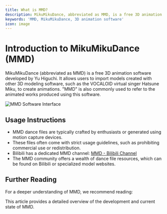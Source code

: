 ```yaml
---
title: What is MMD?
description: MikuMikuDance, abbreviated as MMD, is a free 3D animation software.
keywords: 'MMD, MikuMikuDance, 3D animation software'
icon: image
---
```


# Introduction to MikuMikuDance (MMD)

MikuMikuDance (abbreviated as MMD) is a free 3D animation software developed by Yu Higuchi. It allows users to import models created with other 3D modeling software, such as the VOCALOID virtual singer Hatsune Miku, to create animations. "MMD" is also commonly used to refer to the animated works produced using this software.

<Frame>
  <img src="https://oss.vidol.chat/mikumikudance.png" alt="MMD Software Interface" />
</Frame>

## Usage Instructions

- MMD dance files are typically crafted by enthusiasts or generated using motion capture devices.
- These files often come with strict usage guidelines, such as prohibiting commercial use or redistribution.
- Bilibili has a dedicated MMD channel: [MMD - Bilibili Channel](https://www.bilibili.com/v/channel/1126/?tab=featured)
- The MMD community offers a wealth of dance file resources, which can be found on Bilibili or specialized model websites.

## Further Reading

For a deeper understanding of MMD, we recommend reading:

<Card title="A Brief History of MMD Development" icon="book" href="https://www.gcores.com/articles/23767">
  This article provides a detailed overview of the development and current state of MMD.
</Card>

